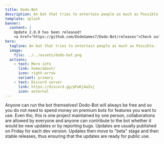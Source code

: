 ```yaml
---
title: Dodo-Bot
description: An bot that tries to entertain people as much as Possible.
template: splash
banner:
  content: |
    Update 2.0.0 has been released!
    <a href="https://github.com/DodoGames7/Dodo-Bot/releases">Check out changelog</a>
hero:
  tagline: An bot that tries to entertain people as much as Possible.
  image:
    file: ../../assets/dodo-bot.png
  actions:
    - text: More info
      link: home/about/
      icon: right-arrow
      variant: primary
    - text: Discord server
      link: https://discord.gg/pFwKjAaZvj
      icon: external
---
```



<CardGrid>
	<Card title="Open source" icon="star">
		Anyone can run the bot themselves! Dodo-Bot will always be free and so you do not need to spend money on premium bots for features you want to use.
    </Card>
    <Card title="Collaborations are welcome!" icon="approve-check">
		Even tho, this is one project maintained by one person, collaborations are allowed by everyone and anyone can contribute to the bot whether it would be new updates or by reporting bugs.
	</Card>
    <Card title="Maintained" icon="moon">
		Updates are usually published on Friday for each dev version. Updates then move to "beta" stage and then stable releases, thus ensuring that the updates are ready for public use.
	</Card>
    </CardGrid>